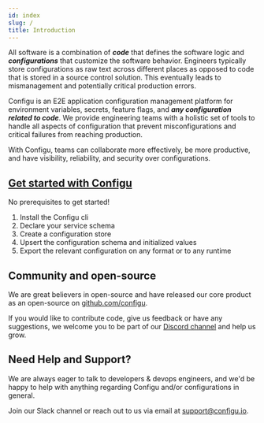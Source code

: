 ```yaml
---
id: index
slug: /
title: Introduction
---
```


All software is a combination of ***code*** that defines the software logic and ***configurations*** 
that customize the software behavior. Engineers typically store configurations as raw text across 
different places as opposed to code that is stored in a source control solution. This eventually leads 
to mismanagement and potentially critical production errors.

Configu is an E2E application configuration management platform for environment variables, secrets, 
feature flags, and ***any configuration related to code***. We provide engineering teams with 
a holistic set of tools to handle all aspects of configuration that prevent misconfigurations 
and critical failures from reaching production.

With Configu, teams can collaborate more effectively, be more productive, and have visibility, 
reliability, and security over configurations.

## [Get started with Configu](/docs/quick-start)

<Admonition type="info">

No prerequisites to get started!

</Admonition>

1.  Install the Configu cli
2.  Declare your service schema
3.  Create a configuration store
4.  Upsert the configuration schema and initialized values
5.  Export the relevant configuration on any format or to any runtime

## Community and open-source
We are great believers in open-source and have released our core product as an open-source on [github.com/configu](https://github.com/configu).

If you would like to contribute code, give us feedback or have any suggestions, we welcome you to be part of our  [Discord channel](https://discord.com/invite/cjSBxnB9z8) and help us grow.

## Need Help and Support?

We are always eager to talk to developers & devops engineers, and we'd be happy to help with anything regarding Configu and/or configurations in general.

Join our Slack channel or reach out to us via email at support@configu.io.